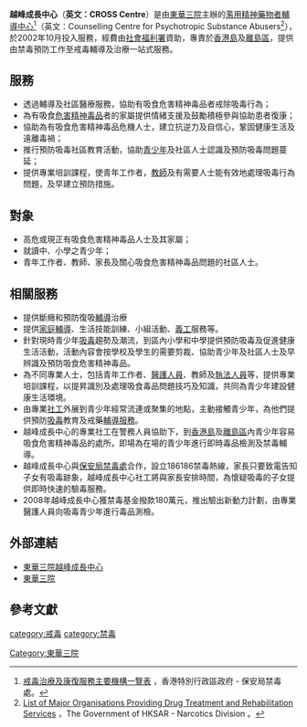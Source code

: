 {{about|濫用精神藥物者輔導中心|韓國電視劇|Cross (電視劇)|刑具|十字架}}
'''越峰成長中心'''（'''英文：CROSS Centre'''）是由[[東華三院|東華三院]]主辦的[[濫用精神藥物者輔導中心|濫用精神藥物者輔導中心]]<ref name="cc_ref-01">[http://www.nd.gov.hk/tc/list_tr_services.htm 戒毒治療及康復服務主要機構一覽表] {{Wayback|url=http://www.nd.gov.hk/tc/list_tr_services.htm |date=20110218202704 }}，香港特別行政區政府 - 保安局禁毒處。</ref>（英文：Counselling Centre for Psychotropic Substance Abusers<ref name="cc_ref-02">[http://www.nd.gov.hk/en/list_tr_services.htm List of Major Organisations Providing Drug Treatment and Rehabilitation Services] {{Wayback|url=http://www.nd.gov.hk/en/list_tr_services.htm |date=20100811194940 }}，The Government of HKSAR - Narcotics Division 。</ref>），於2002年10月投入服務，經費由[[社會福利署|社會福利署]]資助，專責於[[香港島|香港島]]及[[離島區|離島區]]，提供由禁毒預防工作至戒毒輔導及治療一站式服務。

==服務==
* 透過輔導及社區醫療服務，協助有吸食危害精神毒品者戒除吸毒行為； 
* 為有吸食[[危害精神毒品|危害精神毒品]]者的家屬提供情緒支援及鼓勵積極參與協助患者復康；
* 協助為有吸食危害精神毒品危機人士，建立抗逆力及自信心，鞏固健康生活及遠離毒禍；
* 推行預防吸毒社區教育活動，協助[[青少年|青少年]]及社區人士認識及預防吸毒問題蔓延；
* 提供專業培訓課程，使青年工作者，[[教師|教師]]及有需要人士能有效地處理吸毒行為問題，及早建立預防措施。

==對象==
* 高危或現正有吸食危害精神毒品人士及其家屬；
* 就讀中、小學之青少年；
* 青年工作者、教師、家長及關心吸食危害精神毒品問題的社區人士。

==相關服務==
*提供斷癮和預防復吸[[輔導|輔導]]治療
*提供[[家庭輔導|家庭輔導]]、生活技能訓練、小組活動、[[義工|義工]]服務等。
*針對現時青少年[[吸毒|吸毒]]趨勢及潮流，到區內小學和中學提供預防吸毒及促進健康生活活動，活動內容會按學校及學生的需要剪裁、協助青少年及社區人士及早辨識及預防吸食危害精神毒品。
*為不同專業人士，包括青年工作者、[[醫護人員|醫護人員]]、教師及[[執法人員|執法人員]]等，提供專業培訓課程，以提昇識別及處理吸食毒品問題技巧及知識，共同為青少年建設健康生活環境。
*由專業[[社工|社工]]外展到青少年經常流連或聚集的地點，主動接觸青少年，為他們提供預防[[吸毒|吸毒]]教育及戒藥[[輔導服務|輔導服務]]。
*越峰成長中心的專業社工在警務人員協助下，到[[香港島|香港島]]及[[離島區|離島區]]內青少年容易吸食危害精神毒品的處所，即場為在場的青少年進行即時毒品檢測及禁毒輔導。
*越峰成長中心與[[保安局禁毒處|保安局禁毒處]]合作，設立186186禁毒熱線，家長只要致電告知子女有吸毒跡象，越峰成長中心社工將與家長安排時間，為懷疑吸毒的子女提供即時快速的驗毒服務。
*2008年越峰成長中心獲禁毒基金撥款180萬元，推出驗出新動力計劃，由專業醫護人員向吸毒青少年進行毒品測檢。

==外部連結==
* [http://crosscentre.tungwahcsd.org 東華三院越峰成長中心] {{Wayback|url=http://crosscentre.tungwahcsd.org/ |date=20191224121936 }}
* [http://www.tungwah.org.hk 東華三院] {{Wayback|url=http://www.tungwah.org.hk/ |date=20130814030037 }}

== 參考文獻 ==
<div class="references-small">
<references />
</div>

[[Category:東華三院|Category:東華三院]]
[[category:戒毒|category:戒毒]]
[[category:禁毒|category:禁毒]]